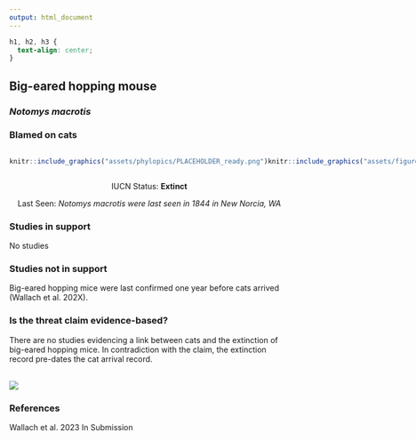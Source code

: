 ```yaml
---
output: html_document
---
```

```css
h1, h2, h3 {
  text-align: center;
}
```

## **Big-eared hopping mouse**
### *Notomys macrotis*
### Blamed on cats

:::: {style="display: flex;"}

::: {}
  ```r
  knitr::include_graphics("assets/phylopics/PLACEHOLDER_ready.png")
  ```
:::

::: {}

:::

::: {}
  ```r
  knitr::include_graphics("assets/figures/Map_Cat_Notomys macrotis.png")
  ```
:::

::::

<center>
IUCN Status: **Extinct**

Last Seen: *Notomys macrotis were last seen in 1844 in New Norcia, WA*

</center>


### Studies in support

No studies

### Studies not in support

Big-eared hopping mice were last confirmed one year before cats arrived (Wallach et al. 202X).

### Is the threat claim evidence-based?

There are no studies evidencing a link between cats and the extinction of big-eared hopping mice. In contradiction with the claim, the extinction record pre-dates the cat arrival record.
<br>
<br>

![](assets/figures/Main_Evidence_Cat_Notomys macrotis.png)

### References

Wallach et al. 2023 In Submission

